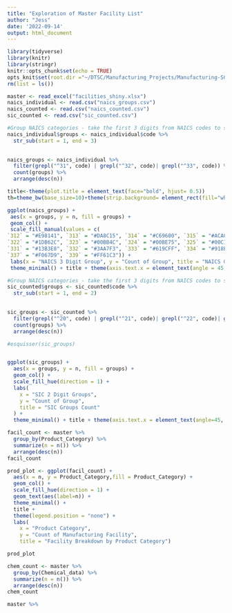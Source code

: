 ```yaml
---
title: "Exploration of Master Facility List"
author: "Jess"
date: '2022-09-14'
output: html_document
---
```


```r
library(tidyverse)
library(knitr)
library(stringr)
knitr::opts_chunk$set(echo = TRUE)
opts_knit$set(root.dir ="~/DTSC/Manufacturing_Projects/Manufacturing-SCP/Data/Clean_Data")
rm(list = ls())
```

```r
master <- read_excel("facilities_shiny.xlsx")
naics_individual <- read.csv("naics_groups.csv")
naics_counted <- read.csv("naics_counted.csv") 
sic_counted <- read.csv("sic_counted.csv")
```



```r
#Group NAICS categories - take the first 3 digits from NAICS codes to see how many.
naics_individual$groups <- naics_individual$code %>% 
  str_sub(start = 1, end = 3)
  

naics_groups <- naics_individual %>% 
  filter(grepl("^31", code) | grepl("^32", code)| grepl("^33", code)) %>% 
  count(groups) %>% 
  arrange(desc(n))

title<-theme(plot.title = element_text(face="bold", hjust= 0.5))
th=theme_bw(base_size=10)+theme(strip.background= element_rect(fill="white"))

ggplot(naics_groups) +
 aes(x = groups, y = n, fill = groups) +
 geom_col() +
 scale_fill_manual(values = c( 
`312` = "#E98141", `313` = "#DA8C15", `314` = "#C69600", `315` = "#ACA000", `316` = "#93AA00", `321` = "#58B016", 
`322` = "#1DB62C", `323` = "#00BB4C", `324` = "#00BE75", `325` = "#00C19F", `326` = "#00BDBA", `327` = "#00BAD5", 
`331` = "#13B3E8", `332` = "#3AA7F3", `333` = "#619CFF", `334` = "#918BFD", `335` = "#C27AFB", `336` = "#E26EEF", 
`337` = "#F067D9", `339` = "#FF61C3")) +
 labs(x = "NAICS 3 Digit Group", y = "Count of Group", title = "NAICS Groups Count") +
 theme_minimal() + title + theme(axis.text.x = element_text(angle = 45, hjust = 1)) + theme(legend.position = "none")
```



```r
#Group NAICS categories - take the first 3 digits from NAICS codes to see how many.
sic_counted$groups <- sic_counted$code %>% 
  str_sub(start = 1, end = 2)
  

sic_groups <- sic_counted %>% 
  filter(grepl("^20", code) | grepl("^21", code)| grepl("^22", code)| grepl("^23", code)| grepl("^24", code)| grepl("^25", code)| grepl("^26", code)| grepl("^27", code)| grepl("^28", code)| grepl("^29", code)| grepl("^30", code)| grepl("^31", code)| grepl("^32", code)| grepl("^33", code)| grepl("^34", code)| grepl("^35", code)| grepl("^36", code)| grepl("^37", code)| grepl("^38", code)| grepl("^39", code)) %>% 
  count(groups) %>% 
  arrange(desc(n))

#esquisser(sic_groups)


ggplot(sic_groups) +
  aes(x = groups, y = n, fill = groups) +
  geom_col() +
  scale_fill_hue(direction = 1) +
  labs(
    x = "SIC 2 Digit Groups",
    y = "Count of Group",
    title = "SIC Groups Count"
  ) +
  theme_minimal() + title + theme(axis.text.x = element_text(angle=45, hjust =1)) + theme(legend.position = "none")
```

```r
facil_count <- master %>% 
  group_by(Product_Category) %>% 
  summarize(n = n()) %>% 
  arrange(desc(n))
facil_count
```


```r

prod_plot <- ggplot(facil_count) +
  aes(x = n, y = Product_Category,fill = Product_Category) +
  geom_col() +
  scale_fill_hue(direction = 1) +
  geom_text(aes(label=n)) +
  theme_minimal() +
  title + 
  theme(legend.position = "none") +
  labs(
    x = "Product Category",
    y = "Count of Manufacturing Facility",
    title = "Facility Breakdown by Product Category") 

prod_plot

```

```r
chem_count <- master %>% 
  group_by(Chemical_data) %>% 
  summarize(n = n()) %>% 
  arrange(desc(n))
chem_count
```

```r
master %>% 
  
```

